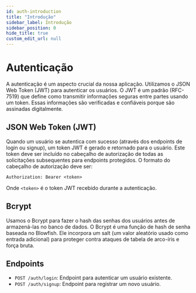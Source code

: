 ```yaml
---
id: auth-introduction
title: "Introdução"
sidebar_label: Introdução
sidebar_position: 0
hide_title: true
custom_edit_url: null
---
```


# Autenticação

A autenticação é um aspecto crucial da nossa aplicação. Utilizamos o JSON Web Token (JWT) para autenticar os usuários. O JWT é um padrão (RFC-7519) que define como transmitir informações seguras entre partes usando um token. Essas informações são verificadas e confiáveis porque são assinadas digitalmente.

## JSON Web Token (JWT)

Quando um usuário se autentica com sucesso (através dos endpoints de login ou signup), um token JWT é gerado e retornado para o usuário. Este token deve ser incluído no cabeçalho de autorização de todas as solicitações subsequentes para endpoints protegidos. O formato do cabeçalho de autorização deve ser:

`Authorization: Bearer <token>`

Onde `<token>` é o token JWT recebido durante a autenticação.

## Bcrypt

Usamos o Bcrypt para fazer o hash das senhas dos usuários antes de armazená-las no banco de dados. O Bcrypt é uma função de hash de senha baseada no Blowfish. Ele incorpora um salt (um valor aleatório usado como entrada adicional) para proteger contra ataques de tabela de arco-íris e força bruta.

## Endpoints

- `POST /auth/login`: Endpoint para autenticar um usuário existente.
- `POST /auth/signup`: Endpoint para registrar um novo usuário.
